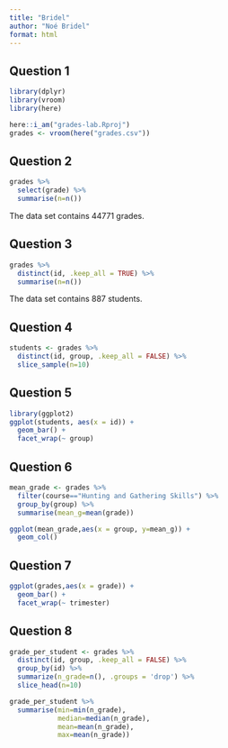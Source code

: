 ```yaml
---
title: "Bridel"
author: "Noé Bridel"
format: html
---
```


## Question 1

```r
library(dplyr)
library(vroom)
library(here)
```

```r
here::i_am("grades-lab.Rproj")
grades <- vroom(here("grades.csv"))
```

## Question 2

```r
grades %>%
  select(grade) %>%
  summarise(n=n())
```
The data set contains 44771 grades.

## Question 3

```r
grades %>%
  distinct(id, .keep_all = TRUE) %>%
  summarise(n=n())
```
The data set contains 887 students.

## Question 4

```r
students <- grades %>%
  distinct(id, group, .keep_all = FALSE) %>%
  slice_sample(n=10)
```

## Question 5

```r
library(ggplot2)
ggplot(students, aes(x = id)) + 
  geom_bar() +
  facet_wrap(~ group)
```

## Question 6

```r
mean_grade <- grades %>%
  filter(course=="Hunting and Gathering Skills") %>%
  group_by(group) %>%
  summarise(mean_g=mean(grade))
```


```r
ggplot(mean_grade,aes(x = group, y=mean_g)) +
  geom_col() 
```

## Question 7

```r
ggplot(grades,aes(x = grade)) +
  geom_bar() +
  facet_wrap(~ trimester)
```

## Question 8
```r
grade_per_student <- grades %>% 
  distinct(id, group, .keep_all = FALSE) %>%
  group_by(id) %>%
  summarize(n_grade=n(), .groups = 'drop') %>%
  slice_head(n=10)
```


```r
grade_per_student %>%
  summarise(min=min(n_grade),
            median=median(n_grade),
            mean=mean(n_grade),
            max=mean(n_grade))
```

